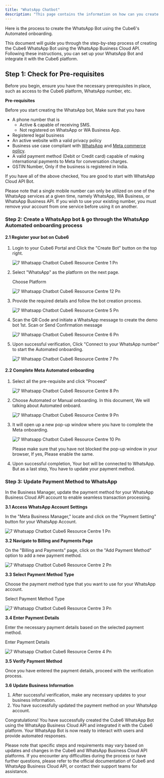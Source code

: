 ```yaml
---
title: "WhatsApp Chatbot"
description: "This page contains the information on how can you create the WhatsApp chatbot for your business. "
---
```


Here is the process to create the WhatsApp Bot using the  Cube6's Automated onboarding.

This document will guide you through the step-by-step process of creating the  Cube6 WhatsApp Bot using the WhatsApp Business Cloud API. Following these instructions, you can set up your WhatsApp Bot and integrate it with the  Cube6 platform.

## **Step 1: Check for Pre-requisites**

Before you begin, ensure you have the necessary prerequisites in place, such as access to the  Cube6 platform, WhatsApp number, etc.

**Pre-requisites**

Before you start creating the WhatsApp bot, Make sure that you have

- A phone number that is
  - Active & capable of receiving SMS.
  - Not registered on WhatsApp or WA Business App.
- Registered legal business
- An active website with a valid privacy policy
- Business use case compliant with [WhatsApp](https://www.whatsapp.com/legal/commerce-policy) and [Meta commerce policy](https://www.facebook.com/policies_center/commerce/).
- A valid payment method (Debit or Credit card) capable of making international payments to Meta for conversation charges.
- GSTIN Number, Only if the business is registered in India.

If you have all of the above checked, You are good to start with WhatsApp Cloud API Bot.

<Note>
  Please note that a single mobile number can only be utilized on one of the WhatsApp services at a given time, namely WhatsApp, WA Business, or WhatsApp Business API. If you wish to use your existing number, you must remove your account from one service before using it on another.
</Note>

### **Step 2: Create a WhatsApp bot & go through the WhatsApp Automated onboarding process**

#### **2.1 Register your bot on  Cube6**

1. Login to your  Cube6 Portal and Click the "Create Bot" button on the top right.

   ![7 Whatsapp Chatbot  Cube6 Resource Centre 1 Pn](/images/how-botpenguin-works/create-newchatbot/7.whatsapp_chatbot__Cube6_resource_centre-11.png)
2. Select "WhatsApp" as the platform on the next page.

   Choose Platform

   ![7 Whatsapp Chatbot  Cube6 Resource Centre 12 Pn](/images/how-botpenguin-works/create-newchatbot/7.whatsapp_chatbot__Cube6_resource_centre-12.png)
3. Provide the required details and follow the bot creation process.

   ![7 Whatsapp Chatbot  Cube6 Resource Centre 5 Pn](/images/how-botpenguin-works/create-newchatbot/7.whatsapp_chatbot__Cube6_resource_centre-5.png)
4. Scan the QR Code and initiate a WhatsApp message to create the demo bot 1st. Scan or Send Confirmation message

   ![7 Whatsapp Chatbot  Cube6 Resource Centre 6 Pn](/images/how-botpenguin-works/create-newchatbot/7.whatsapp_chatbot__Cube6_resource_centre-6.png)
5. Upon successful verification, Click "Connect to your WhatsApp number" to start the Automated onboarding.

   ![7 Whatsapp Chatbot  Cube6 Resource Centre 7 Pn](/images/how-botpenguin-works/create-newchatbot/7.whatsapp_chatbot__Cube6_resource_centre-7.png)

#### **2.2 Complete Meta Automated onboarding**

1. Select all the pre-requisite and click "Proceed"

   ![7 Whatsapp Chatbot  Cube6 Resource Centre 8 Pn](/images/how-botpenguin-works/create-newchatbot/7.whatsapp_chatbot__Cube6_resource_centre-8.png)
2. Choose Automated or Manual onboarding. In this document, We will talking about Automated onboard.

   ![7 Whatsapp Chatbot  Cube6 Resource Centre 9 Pn](/images/how-botpenguin-works/create-newchatbot/7.whatsapp_chatbot__Cube6_resource_centre-9.png)
3. It will open up a new pop-up window where you have to complete the Meta onboarding.

   ![7 Whatsapp Chatbot  Cube6 Resource Centre 10 Pn](/images/how-botpenguin-works/create-newchatbot/7.whatsapp_chatbot__Cube6_resource_centre-10.png)

   <Note>
     Please make sure that you have not blocked the pop-up window in your browser, If yes, Please enable the same.
   </Note>
4. Upon successful completion, Your bot will be connected to WhatsApp. But as a last step, You have to update your payment method.

### **Step 3: Update Payment Method to WhatsApp**

In the Business Manager, update the payment method for your WhatsApp Business Cloud API account to enable seamless transaction processing.

**3.1 Access WhatsApp Account Settings**

In the "Meta Business Manager," locate and click on the "Payment Setting" button for your WhatsApp Account.

![7 Whatsapp Chatbot  Cube6 Resource Centre 1 Pn](/images/how-botpenguin-works/create-newchatbot/7.whatsapp_chatbot__Cube6_resource_centre-1.png)

**3.2 Navigate to Billing and Payments Page**

On the "Billing and Payments" page, click on the "Add Payment Method" option to add a new payment method.

![7 Whatsapp Chatbot  Cube6 Resource Centre 2 Pn](/images/how-botpenguin-works/create-newchatbot/7.whatsapp_chatbot__Cube6_resource_centre-2.png)

**3.3 Select Payment Method Type**

Choose the payment method type that you want to use for your WhatsApp account.

Select Payment Method Type

![7 Whatsapp Chatbot  Cube6 Resource Centre 3 Pn](/images/how-botpenguin-works/create-newchatbot/7.whatsapp_chatbot__Cube6_resource_centre-3.png)

**3.4 Enter Payment Details**

Enter the necessary payment details based on the selected payment method.

Enter Payment Details

![7 Whatsapp Chatbot  Cube6 Resource Centre 4 Pn](/images/how-botpenguin-works/create-newchatbot/7.whatsapp_chatbot__Cube6_resource_centre-4.png)

**3.5 Verify Payment Method**

Once you have entered the payment details, proceed with the verification process.

**3.6 Update Business Information**

1. After successful verification, make any necessary updates to your business information.
2. You have successfully updated the payment method on your WhatsApp account.

Congratulations\! You have successfully created the  Cube6 WhatsApp Bot using the WhatsApp Business Cloud API and integrated it with the  Cube6 platform. Your WhatsApp Bot is now ready to interact with users and provide automated responses.

<Info>
  Please note that specific steps and requirements may vary based on updates and changes in the  Cube6 and WhatsApp Business Cloud API platforms. If you encounter any difficulties during the process or have further questions, please refer to the official documentation of  Cube6 and WhatsApp Business Cloud API, or contact their support teams for assistance.
</Info>